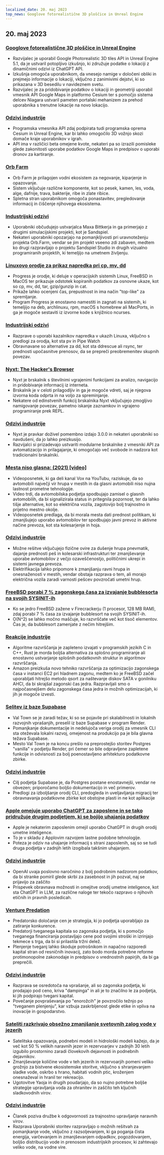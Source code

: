 ```yaml
---
localized_date: 20. maj 2023
top_news: Googlove fotorealistične 3D ploščice in Unreal Engine
---
```


## 20. maj 2023

### [Googlove fotorealistične 3D ploščice in Unreal Engine](https://nilsbakker.nl/portfolio/3d-tiles/)

- Razvijalec je uporabil Google Photorealistic 3D tiles API in Unreal Engine 5.1, da je ustvaril potopljivo izkušnjo, ki združuje podatke o lokaciji z dinamičnimi odzivi iz ChatGPT API.
- Izkušnja omogoča uporabnikom, da vnesejo namige v določeni obliki in prejmejo informacije o lokaciji, vključno z zanimivimi dejstvi, ki so prikazana v 3D besedilu v navideznem svetu.
- Razvijalec je za pridobivanje podatkov o lokaciji in geometriji uporabil vmesnik API Google Maps in platformo Cesium ter s pomočjo sistema delcev Niagara ustvaril pameten portalski mehanizem za prehod uporabnika s trenutne lokacije na novo lokacijo.

### [Odzivi industrije](http://news.ycombinator.com/item?id=36000631)

- Programska vmesnika API zdaj podpirata tudi programska oprema Cesium in Unreal Engine, kar bi lahko omogočilo 3D vožnjo skozi domače kraje uporabnikov v igrah.
- API ima v različici beta omejene kvote, nekateri pa so izrazili pomisleke glede zakonitosti uporabe podatkov Google Maps in predpisov o uporabi dronov za kartiranje.

### [Orb Farm](https://orb.farm/)

- Orb Farm je prilagojen vodni ekosistem za negovanje, kiparjenje in opazovanje.
- Sistem vključuje različne komponente, kot so pesek, kamen, les, voda, alge, dafnije, trava, bakterije, ribe in zlate ribice.
- Spletna stran uporabnikom omogoča ponastavitev, pregledovanje informacij in čiščenje njihovega ekosistema.

### [Industrijski odzivi](http://news.ycombinator.com/item?id=35999835)

- Uporabniki občudujejo ustvarjalca Maxa Bittkerja in ga primerjajo z drugimi simulacijskimi projekti, kot je Sandspiel.
- Nekateri uporabniki opozarjajo na pomanjkljivosti pri uravnoteženju projekta Orb.Farm, vendar se jim projekt vseeno zdi zabaven, medtem ko drugi razpravljajo o projektu Sandspiel Studio in drugih vizualno programiranih projektih, ki temeljijo na umetnem življenju.

### [Linuxovo orodje za prikaz napredka pri cp, mv, dd](https://github.com/Xfennec/progress)

- Progress je orodje, ki deluje v operacijskih sistemih Linux, FreeBSD in MacOS ter prikazuje odstotek kopiranih podatkov za osnovne ukaze, kot so cp, mv, dd, tar, gzip/gunzip in cat.
- Prikaže lahko ocenjeni čas, prepustnost in ima način "top-like" za spremljanje.
- Program Progress je enostavno namestiti in zagnati na sistemih, ki temeljijo na deb, archlinuxu, rpm, macOS s homebrew ali MacPorts, in ga je mogoče sestaviti iz izvorne kode s knjižnico ncurses.

### [Industrijski odzivi](http://news.ycombinator.com/item?id=36000407)

- Razprave o uporabi kazalnikov napredka v ukazih Linuxa, vključno s predlogi za orodja, kot sta pv in Pipe Watch
- Obravnavane so alternative za dd, kot sta ddrescue ali rsync, ter prednosti upočasnitve prenosov, da se prepreči preobremenitev skupnih povezav.

### [Nyxt: The Hacker's Browser](https://nyxt.atlas.engineer/)

- Nyxt je brskalnik s številnimi vgrajenimi funkcijami za analizo, navigacijo in pridobivanje informacij iz interneta.
- Brskalnik je v celoti prilagodljiv in ga je mogoče vdreti, saj je njegova izvorna koda odprta in na voljo za spreminjanje.
- Nekatere od edinstvenih funkcij brskalnika Nyxt vključujejo zmogljivo namigovanje povezav, pametno iskanje zaznamkov in vgrajeno programiranje prek REPL.

### [Odzivi industrije](http://news.ycombinator.com/item?id=36006423)

- Nyxt je pravkar doživel pomembno izdajo 3.0.0 in nekateri uporabniki so navdušeni, da jo lahko preizkusijo.
- Razvijalci si prizadevajo ustvariti modularne brskalnike z vmesniki API za avtomatizacijo in prilagajanje, ki omogočajo več svobode in nadzora kot tradicionalni brskalniki.

### [Mesta niso glasna: (2021) [video]](https://www.youtube.com/watch?v=CTV-wwszGw8)

- Videoposnetek, ki ga deli kanal Vox na YouTubu, raziskuje, da so avtomobili največji vir hrupa v mestih in da glasni avtomobili niso nujna lastnost prometne tehnologije.
- Video trdi, da avtomobilska podjetja spodbujajo zamisel o glasnih avtomobilih, da bi signalizirala status in pritegnila pozornost, ter da lahko tišje alternative, kot so električna vozila, zagotovijo bolj trajnostno in prijetno mestno okolje.
- Videoposnetek predlaga, da bi morala mesta dati prednost politikam, ki zmanjšujejo uporabo avtomobilov ter spodbujajo javni prevoz in aktivne načine prevoza, kot sta kolesarjenje in hoja.

### [Odzivi industrije](http://news.ycombinator.com/item?id=35999950)

- Možne rešitve vključujejo fizične ovire za dušenje hrupa pnevmatik, dajanje prednosti peš in kolesarski infrastrukturi ter zmanjševanje uporabe avtomobilov z večjo ozaveščenostjo, političnimi ukrepi in sistemi javnega prevoza.
- Elektrifikacija lahko pripomore k zmanjšanju ravni hrupa in onesnaženosti v mestih, vendar obstaja razprava o tem, ali morajo električna vozila zaradi varnosti pešcev povzročati umetni hrup.

### [FreeBSD porabi 7 % zagonskega časa za izvajanje bubblesorta na svojih SYSINIT-ih](https://twitter.com/cperciva/status/1659558311920914432)

- Ko se jedro FreeBSD zažene v Firecrackerju (1 procesor, 128 MB RAM), zdaj porabi 7 % časa za izvajanje bubblesort na svojih SYSINIT-ih.
- O(N^2) se lahko močno maščuje, ko razvrščate več kot tisoč elementov. Čas je, da bubblesort zamenjate z nečim hitrejšim.

### [Reakcije industrije](http://news.ycombinator.com/item?id=36002574)

- Algoritme razvrščanja je zapleteno izvajati v programskih jezikih C in C++, Rust je morda boljša alternativa za splošno programiranje ali enostavno ustvarjanje splošnih podatkovnih struktur in algoritmov razvrščanja.
- Amazon preizkuša novo tehniko razvrščanja za optimizacijo zagonskega časa v instanci EC2 pri hladnem zagonu, medtem ko je FreeBSD začel uporabljati hitrejšo metodo qsort za naštevanje diskov SATA v gonilniku AHCI, da bi skrajšal zagonski čas jedra. Razpravljali smo o najpočasnejšem delu zagonskega časa jedra in možnih optimizacijah, ki jih je mogoče izvesti.

### [Selitev iz baze Supabase](https://blog.val.town/blog/migrating-from-supabase)

- Val Town se je zaradi težav, ki so se pojavile pri skalabilnosti in lokalnih razvojnih vprašanjih, preselil iz baze Supabase v program Render.
- Pomanjkanje dokumentacije in nedelujoča veriga orodij za vmesnik CLI sta oteževala lokalni razvoj, omejenost na produkcijo pa je bila glavna težava Supabase.
- Mesto Val Town je na koncu prešlo na preprostejšo storitev Postgres "vanilla" v podjetju Render, pri čemer so bile odpravljene zapletene funkcije in odvisnosti za bolj poenostavljeno arhitekturo podatkovne zbirke.

### [Odzivi industrije](http://news.ycombinator.com/item?id=36004925)

- Cilj podjetja Supabase je, da Postgres postane enostavnejši, vendar ne obvezen; priporočamo boljšo dokumentacijo in več primerov.
- Predlogi za izboljšanje orodij CLI, predogleda in uveljavljanja migracij ter obravnavanja podatkovne zbirke kot obstojne plasti in ne kot aplikacije

### [Apple omejuje uporabo ChatGPT za zaposlene in se tako pridružuje drugim podjetjem, ki se bojijo uhajanja podatkov](https://www.wsj.com/articles/apple-restricts-use-of-chatgpt-joining-other-companies-wary-of-leaks-d44d7d34)

- Apple je nekaterim zaposlenim omejil uporabo ChatGPT in drugih orodij umetne inteligence.
- To je v skladu z Applovim razvojem lastne podobne tehnologije.
- Poteza je odziv na uhajanje informacij s strani zaposlenih, saj so se tudi druga podjetja v zadnjih letih izogibala takšnim uhajanjem.

### [Odzivi industrije](http://news.ycombinator.com/item?id=36000079)

- OpenAI uvaja poslovno naročnino z bolj podrobnim nadzorom podatkov, da bi stranke pomiril glede skrbi za zasebnost in jih pozval, naj se prijavijo za zaščito
- Prispevek obravnava možnosti in omejitve orodij umetne inteligence, kot sta ChatGPT in LLM, za različne naloge ter tekočo razpravo o njihovih etičnih in pravnih posledicah.

### [Venture Predation](https://papers.ssrn.com/sol3/papers.cfm?abstract_id=4437360)

- Predatorsko določanje cen je strategija, ki jo podjetja uporabljajo za zatiranje konkurence.
- Predatorji tveganega kapitala so zagonska podjetja, ki s pomočjo tveganega financiranja postavljajo cene pod svojimi stroški in izrinjajo tekmece s trga, da bi si prilastila tržni delež.
- Plenjenje tveganj lahko škoduje potrošnikom in napačno razporedi kapital stran od resničnih inovacij, zato bodo morda potrebne reforme protimonopolne zakonodaje in predpisov o vrednostnih papirjih, da bi ga preprečili.

### [Odzivi industrije](http://news.ycombinator.com/item?id=36003096)

- Razprava se osredotoča na vprašanje, ali so zagonska podjetja, ki prodajajo pod ceno, kriva "dampinga" in ali je to značilno le za podjetja, ki jih podpirajo tvegani kapital.
- Povečanje povpraševanja po "enorožcih" je povzročilo težnjo po "tveganem plenjenju", kar vzbuja zaskrbljenost glede etike in vpliva na inovacije in gospodarstvo.

### [Sateliti razkrivajo obsežno zmanjšanje svetovnih zalog vode v jezerih](https://www.science.org/doi/10.1126/science.abo2812)

- Satelitska opazovanja, podnebni modeli in hidrološki modeli kažejo, da je več kot 50 % velikih naravnih jezer in rezervoarjev v zadnjih 30 letih izgubilo prostornino zaradi človekovih dejavnosti in podnebnih dejavnikov.
- Zmanjševanje količine vode v teh jezerih in rezervoarjih pomeni veliko grožnjo za bistvene ekosistemske storitve, vključno s shranjevanjem sladke vode, oskrbo s hrano, habitati vodnih ptic, kroženjem onesnaževal in hranil ter rekreacijo.
- Ugotovitve Yaoja in drugih poudarjajo, da so nujno potrebne boljše strategije upravljanja voda za ohranitev in zaščito teh ključnih sladkovodnih virov.

### [Odzivi industrije](http://news.ycombinator.com/item?id=35999438)

- Članek poziva družbe k odgovornosti za trajnostno upravljanje naravnih virov.
- Razprava Uporabniki storitev razpravljajo o možnih rešitvah za pomanjkanje vode, vključno z razsoljevanjem, ki ga poganja čista energija, varčevanjem in zmanjševanjem odpadkov, pogozdovanjem, boljšo distribucijo vode in prenosom industrijskih procesov, ki zahtevajo veliko vode, na vodne vire.
